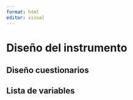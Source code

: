 ```yaml
---
format: html
editor: visual
---
```


# Diseño del instrumento {#dis-instrument}

## Diseño cuestionarios

## Lista de variables
